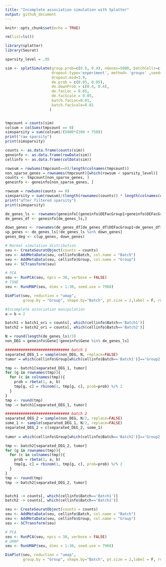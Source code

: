```yaml
---
title: "Incomplete association simulation with Splatter"
output: github_document
---
```


```r
knitr::opts_chunk$set(echo = TRUE)
```

```r
rm(list=ls())

library(splatter)
library(Seurat)

sparsity_level = .95

sim <- splatSimulate(group.prob=c(0.6, 0.4), nGenes=5000, batchCells=c(300, 750),
                     dropout.type='experiment', method= 'groups' ,seed=17, dropout.shape=-1, 
                     dropout.mid=3.9, 
                     de.prob = c(0.05, 0.05),
                     de.downProb = c(0.4, 0.4),
                     de.facLoc = 0.05,
                     de.facScale = 0.05,
                     batch.facLoc=0.01,
                     batch.facScale=0.01
                    )


tmpcount = counts(sim)
colsum = colSums(tmpcount == 0)
simsparsity = sum(colsum)/(5000*(300 + 750))
print("raw sparsity")
print(simsparsity)
```

```r
counts <- as.data.frame(counts(sim))
geneinfo <- as.data.frame(rowData(sim))
cellinfo <- as.data.frame(colData(sim))

rowsum = rowSums(tmpcount==0)/length(colnames(tmpcount))
non_sparse_genes = rownames(tmpcount)[which(rowsum < sparsity_level)]
counts <- tmpcount[non_sparse_genes, ]
geneinfo <- geneinfo[non_sparse_genes, ]

rowsum = rowSums(counts == 0)
simsparsity = sum(rowsum)/(length(rownames(counts)) * length(colnames(counts)) )
print("after filtered sparsity")
print(simsparsity)
```

```r
de_genes_ls <- rownames(geneinfo[(geneinfo$DEFacGroup1+geneinfo$DEFacGroup2)!=2,])
de_genes_df <- geneinfo[de_genes_ls,]

down_genes <- rownames(de_genes_df[de_genes_df$DEFacGroup1<de_genes_df$DEFacGroup2,])
up_genes <- de_genes_ls[!de_genes_ls %in% down_genes]
genes_deg <- c(up_genes, down_genes)

# Normal simulation distribution 
seu <- CreateSeuratObject(counts = counts)
seu <- AddMetaData(seu, cellinfo$Batch, col.name = "Batch")
seu <- AddMetaData(seu, cellinfo$Group, col.name = "Group")
seu <- SCTransform(seu)

# PCA
seu <- RunPCA(seu, npcs = 30, verbose = FALSE)
# TSNE
seu <- RunUMAP(seu, dims = 1:30, seed.use = 7968)

DimPlot(seu, reduction = "umap",
        group.by = "Group", shape.by="Batch", pt.size = 2,label = F, repel = T)
```

``` r
#Incomplete association manipulation
a = b = 2

batch1 = batch1_ori = counts[, which(cellinfo$Batch=='Batch1')]
batch2 = batch2_ori = counts[, which(cellinfo$Batch=='Batch2')]

N = round(length(de_genes_ls)/3)
non_DEG = geneinfo$Gene[!geneinfo$Gene %in% de_genes_ls]

############################# batch 1
separated_DEG_1 = sample(non_DEG, N, replace=FALSE)
tumor = which(cellinfo$Group[which(cellinfo$Batch=='Batch1')]=='Group2')

tmp <- batch1[separated_DEG_1, tumor]
for (g in rownames(tmp)){
  for (c in colnames(tmp)){
    prob = rbeta(1, a, b)
    tmp[g, c] = rbinom(1, tmp[g, c], prob=prob) %/% 2
  }
}
tmp <- round(tmp)
tmp -> batch1[separated_DEG_1, tumor]

############################# batch 2
separated_DEG_2 = sample(non_DEG, N/2, replace=FALSE)
some_1 <- sample(separated_DEG_1, N/2, replace=FALSE)
separated_DEG_2 = c(separated_DEG_2, some_1)
  
tumor = which(cellinfo$Group[which(cellinfo$Batch=='Batch2')]=='Group2')

tmp <- batch2[separated_DEG_2, tumor]
for (g in rownames(tmp)){
  for (c in colnames(tmp)){
    prob = rbeta(1, a, b)
    tmp[g, c] = rbinom(1, tmp[g, c], prob=prob) %/% 2
  }
}
tmp <- round(tmp)
tmp -> batch2[separated_DEG_2, tumor]


batch1 -> counts[, which(cellinfo$Batch=='Batch1')]
batch2 -> counts[, which(cellinfo$Batch=='Batch2')]

seu <- CreateSeuratObject(counts = counts)
seu <- AddMetaData(seu, cellinfo$Batch, col.name = "Batch")
seu <- AddMetaData(seu, cellinfo$Group, col.name = "Group")
seu <- SCTransform(seu)

# PCA
seu <- RunPCA(seu, npcs = 30, verbose = FALSE)
# UMAP
seu <- RunUMAP(seu, dims = 1:30, seed.use = 7968)

DimPlot(seu, reduction = "umap",
        group.by = "Group", shape.by="Batch", pt.size = 2,label = F, repel = TRUE)

```